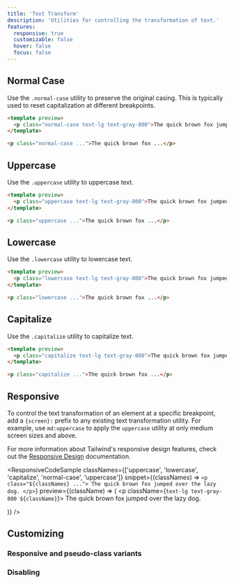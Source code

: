 ```yaml
---
title: 'Text Transform'
description: 'Utilities for controlling the transformation of text.'
features:
  responsive: true
  customizable: false
  hover: false
  focus: false
---
```




## Normal Case

Use the `.normal-case` utility to preserve the original casing. This is typically used to reset capitalization at different breakpoints.

```html
<template preview>
  <p class="normal-case text-lg text-gray-800">The quick brown fox jumped over the lazy dog.</p>
</template>

<p class="normal-case ...">The quick brown fox ...</p>
```

## Uppercase

Use the `.uppercase` utility to uppercase text.

```html
<template preview>
  <p class="uppercase text-lg text-gray-800">The quick brown fox jumped over the lazy dog.</p>
</template>

<p class="uppercase ...">The quick brown fox ...</p>
```

## Lowercase

Use the `.lowercase` utility to lowercase text.

```html
<template preview>
  <p class="lowercase text-lg text-gray-800">The quick brown fox jumped over the lazy dog.</p>
</template>

<p class="lowercase ...">The quick brown fox ...</p>
```

## Capitalize

Use the `.capitalize` utility to capitalize text.

```html
<template preview>
  <p class="capitalize text-lg text-gray-800">The quick brown fox jumped over the lazy dog.</p>
</template>

<p class="capitalize ...">The quick brown fox ...</p>
```

## Responsive

To control the text transformation of an element at a specific breakpoint, add a `{screen}:` prefix to any existing text transformation utility. For example, use `md:uppercase` to apply the `uppercase` utility at only medium screen sizes and above.

For more information about Tailwind's responsive design features, check out the [Responsive Design](/docs/responsive-design) documentation.

<ResponsiveCodeSample
  classNames={['uppercase', 'lowercase', 'capitalize', 'normal-case', 'uppercase']}
  snippet={(classNames) => `
    <p class="${classNames} ...">
      The quick brown fox jumped over the lazy dog.
    </p>
  `}
  preview={(className) => (
    <p className={`text-lg text-gray-800 ${className}`}>
      The quick brown fox jumped over the lazy dog.
    </p>
  )}
/>

## Customizing

### Responsive and pseudo-class variants

<Variants plugin="textTransform" name="text transformation" />

### Disabling

<Disabling plugin="textTransform" name="text transformation" />
